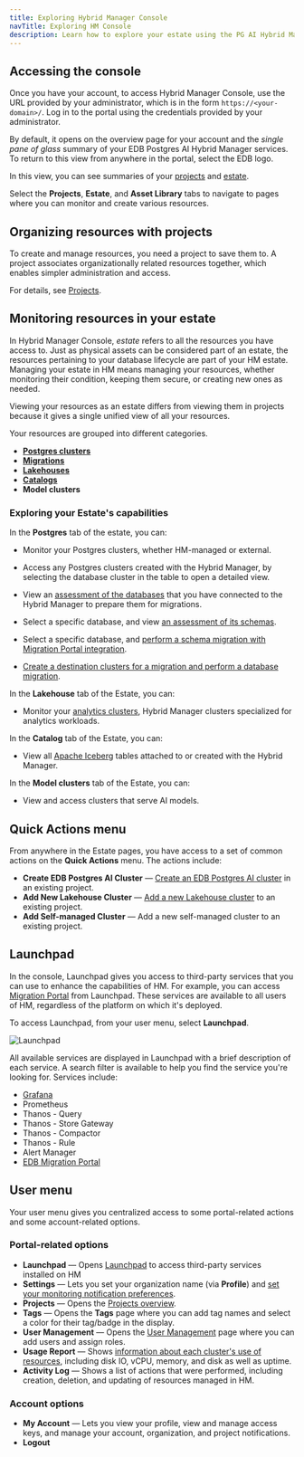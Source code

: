 ```yaml
---
title: Exploring Hybrid Manager Console
navTitle: Exploring HM Console
description: Learn how to explore your estate using the PG AI Hybrid Manager console.
---
```


## Accessing the console

Once you have your account, to access Hybrid Manager Console, use the URL provided by your administrator, which is in the form `https://<your-domain>/`. Log in to the portal using the credentials provided by your administrator.

By default, it opens on the overview page for your account and the *single pane of glass* summary of your EDB Postgres AI Hybrid Manager services. To return to this view from anywhere in the portal, select the EDB logo.

In this view, you can see summaries of your [projects](../projects/) and [estate](#monitoring-resources-in-your-estate). 

Select the **Projects**, **Estate**, and **Asset Library** tabs to navigate to pages where you can monitor and create various resources.

## Organizing resources with projects

To create and manage resources, you need a project to save them to. A project associates organizationally related resources together, which enables simpler administration and access. 

For details, see [Projects](../projects/).

## Monitoring resources in your estate

In Hybrid Manager Console, *estate* refers to all the resources you have access to. Just as physical assets can be considered part of an estate, the resources pertaining to your database lifecycle are part of your HM estate. Managing your estate in HM means managing your resources, whether monitoring their condition, keeping them secure, or creating new ones as needed. 

Viewing your resources as an estate differs from viewing them in projects because it gives a single unified view of all your resources.

Your resources are grouped into different categories. 

- [**Postgres clusters**](postgres.mdx)
- [**Migrations**](/edb-postgres-ai/hybrid-manager/using_hybrid_manager/migration/migrations)
- [**Lakehouses**](lakehouse.mdx)
- [**Catalogs**](/edb-postgres-ai/hybrid-manager/analytics/learn/how-to/configure-iceberg-catalog/)
- **Model clusters**

### Exploring your Estate's capabilities

In the **Postgres** tab of the estate, you can:

-   Monitor your Postgres clusters, whether HM-managed or external.

-   Access any Postgres clusters created with the Hybrid Manager, by selecting the database cluster in the table to open a detailed view. 

-   View an [assessment of the databases](/edb-postgres-ai/hybrid-manager/using_hybrid_manager/migration/migrations/#migrations-table) that you have connected to the Hybrid Manager to prepare them for migrations.

-   Select a specific database, and view [an assessment of its schemas](/edb-postgres-ai/hybrid-manager/using_hybrid_manager/migration/migrations/migration_database_details_view/#schemas).

-   Select a specific database, and [perform a schema migration with Migration Portal integration](/edb-postgres-ai/hybrid-manager/using_hybrid_manager/migration/migration_portal/hm_schema_migration/#creating-a-migration-portal-project).

-   [Create a destination clusters for a migration and perform a database migration](/edb-postgres-ai/hybrid-manager/using_hybrid_manager/migration/migrations/migration_database_details_view/#migration).

In the **Lakehouse** tab of the Estate, you can:

-   Monitor your [analytics clusters](/edb-postgres-ai/hybrid-manager/analytics/#lakehouse-clusters), Hybrid Manager clusters specialized for analytics workloads.

In the **Catalog** tab of the Estate, you can:

-   View all [Apache Iceberg](/edb-postgres-ai/hybrid-manager/analytics/learn/how-to/configure-iceberg-catalog/) tables attached to or created with the Hybrid Manager.

In the **Model clusters** tab of the Estate, you can: 

-   View and access clusters that serve AI models.

## Quick Actions menu

From anywhere in the Estate pages, you have access to a set of common actions on the **Quick Actions** menu. The actions include:

- **Create EDB Postgres AI Cluster** &mdash; [Create an EDB Postgres AI cluster](../cluster_management/create-clusters/) in an existing project.
- **Add New Lakehouse Cluster** &mdash; [Add a new Lakehouse cluster](lakehouse.mdx) to an existing project.
- **Add Self-managed Cluster** &mdash; Add a new self-managed cluster to an existing project.

## Launchpad

In the console, Launchpad gives you access to third-party services that you can use to enhance the capabilities of HM. For example, you can access [Migration Portal](../migration/migration_portal/) from Launchpad. These services are available to all users of HM, regardless of the platform on which it's deployed. 

To access Launchpad, from your user menu, select **Launchpad**.

![Launchpad](../../images/launchpad.png)

All available services are displayed in Launchpad with a brief description of each service. A search filter is available to help you find the service you're looking for. Services include:

* [Grafana](/edb-postgres-ai/hybrid-manager/using_hybrid_manager/monitoring/monitoring_grafana)
* Prometheus
* Thanos - Query
* Thanos - Store Gateway
* Thanos - Compactor
* Thanos - Rule
* Alert Manager
* [EDB Migration Portal](../migration/migration_portal/)

## User menu

Your user menu gives you centralized access to some portal-related actions and some account-related options.

### Portal-related options

* **Launchpad** &mdash; Opens [Launchpad](#launchpad) to access third-party services installed on HM
* **Settings** &mdash; Lets you set your organization name (via **Profile**) and [set your monitoring notification preferences](../monitoring/notifications.mdx).
* **Projects** &mdash; Opens the [Projects overview](../projects/).  
* **Tags** &mdash; Opens the **Tags** page where you can add tag names and select a color for their tag/badge in the display.
* **User Management** &mdash; Opens the [User Management](../monitoring/mon_ext_dbs/mon_with_agent/create_machine_user.mdx) page where you can add users and assign roles.
* **Usage Report** &mdash; Shows [information about each cluster's use of resources](../projects/usage-report.mdx), including disk IO, vCPU, memory, and disk as well as uptime.
* **Activity Log** &mdash; Shows a list of actions that were performed, including creation, deletion, and updating of resources managed in HM.

### Account options

* **My Account** &mdash; Lets you view your profile, view and manage access keys, and manage your account, organization, and project notifications. 
* **Logout**
